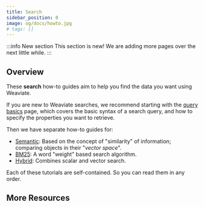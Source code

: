 ```yaml
---
title: Search
sidebar_position: 0
image: og/docs/howto.jpg
# tags: []
---
```


:::info New section
This section is new! We are adding more pages over the next little while.
:::

## Overview

These **search** how-to guides aim to help you find the data you want using Weaviate.


<BasicPrereqs />

If you are new to Weaviate searches, we recommend starting with the [query basics](./basics.mdx) page, which covers the basic syntax of a search query, and how to specify the properties you want to retrieve.

Then we have separate how-to guides for:

- [Semantic](./semantic.mdx): Based on the concept of "similarity" of information; comparing objects in their "*vector space*".
- [BM25](./bm25.mdx): A word "weight" based search algorithm.
- [Hybrid](./hybrid.mdx): Combines scalar and vector search.

Each of these tutorials are self-contained. So you can read them in any order.

<!-- ### When to use which search type

:::note TODO
Briefly cover (a flowchart?) of when to use which search type.
::: -->

## More Resources


<DocsMoreResources />
